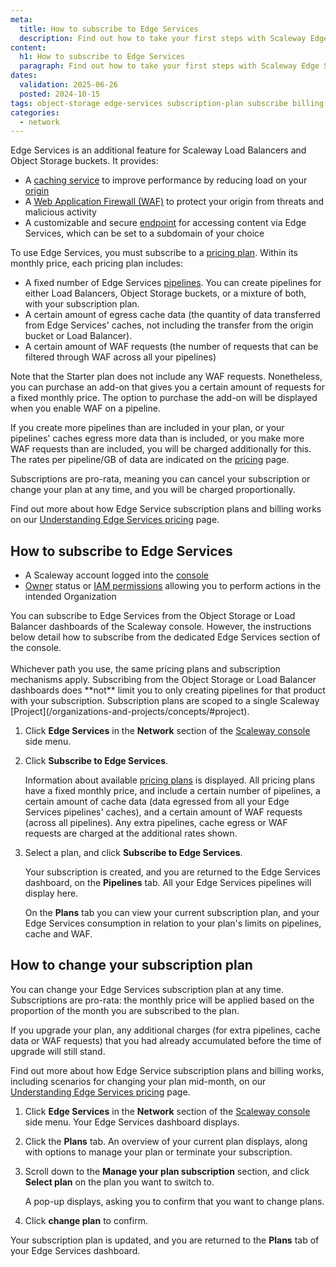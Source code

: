 ```yaml
---
meta:
  title: How to subscribe to Edge Services
  description: Find out how to take your first steps with Scaleway Edge Services by subscribing to a pricing plan. Learn how to choose the best plan for your needs and change your plan at the click of a button.
content:
  h1: How to subscribe to Edge Services
  paragraph: Find out how to take your first steps with Scaleway Edge Services by subscribing to a pricing plan. Learn how to choose the best plan for your needs and change your plan at the click of a button.
dates:
  validation: 2025-06-26
  posted: 2024-10-15
tags: object-storage edge-services subscription-plan subscribe billing pricing
categories:
  - network
---
```



Edge Services is an additional feature for Scaleway Load Balancers and Object Storage buckets. It provides:
- A [caching service](/edge-services/how-to/configure-cache/) to improve performance by reducing load on your [origin](#origin)
- A [Web Application Firewall (WAF)](/edge-services/how-to/configure-waf/) to protect your origin from threats and malicious activity
- A customizable and secure [endpoint](#endpoint) for accessing content via Edge Services, which can be set to a subdomain of your choice

To use Edge Services, you must subscribe to a [pricing plan](https://www.scaleway.com/en/pricing/network/#edge-services). Within its monthly price, each pricing plan includes:

- A fixed number of Edge Services [pipelines](/edge-services/concepts/#pipeline). You can create pipelines for either Load Balancers, Object Storage buckets, or a mixture of both, with your subscription plan.
- A certain amount of egress cache data (the quantity of data transferred from Edge Services' caches, not including the transfer from the origin bucket or Load Balancer).
- A certain amount of WAF requests (the number of requests that can be filtered through WAF across all your pipelines)

<Message type="note">
Note that the Starter plan does not include any WAF requests. Nonetheless, you can purchase an add-on that gives you a certain amount of requests for a fixed monthly price. The option to purchase the add-on will be displayed when you enable WAF on a pipeline.
</Message>

If you create more pipelines than are included in your plan, or your pipelines' caches egress more data than is included, or you make more WAF requests than are included, you will be charged additionally for this. The rates per pipeline/GB of data are indicated on the [pricing](https://www.scaleway.com/en/pricing/network/#edge-services) page.

Subscriptions are pro-rata, meaning you can cancel your subscription or change your plan at any time, and you will be charged proportionally.

Find out more about how Edge Service subscription plans and billing works on our [Understanding Edge Services pricing](/edge-services/reference-content/understanding-pricing/) page.

## How to subscribe to Edge Services

<Requirements />

- A Scaleway account logged into the [console](https://console.scaleway.com)
- [Owner](/iam/concepts/#owner) status or [IAM permissions](/iam/concepts/#permission) allowing you to perform actions in the intended Organization

<Message type="tip">
You can subscribe to Edge Services from the Object Storage or Load Balancer dashboards of the Scaleway console. However, the instructions below detail how to subscribe from the dedicated Edge Services section of the console. <br/><br/>Whichever path you use, the same pricing plans and subscription mechanisms apply. Subscribing from the Object Storage or Load Balancer dashboards does **not** limit you to only creating pipelines for that product with your subscription. Subscription plans are scoped to a single Scaleway [Project](/organizations-and-projects/concepts/#project).
</Message>

1. Click **Edge Services** in the **Network** section of the [Scaleway console](https://console.scaleway.com/) side menu.

2. Click **Subscribe to Edge Services**.

    Information about available [pricing plans](https://www.scaleway.com/en/pricing/network/#edge-services) is displayed. All pricing plans have a fixed monthly price, and include a certain number of pipelines, a certain amount of cache data (data egressed from all your Edge Services pipelines' caches), and a certain amount of WAF requests (across all pipelines). Any extra pipelines, cache egress or WAF requests are charged at the additional rates shown.

3. Select a plan, and click **Subscribe to Edge Services**.

    Your subscription is created, and you are returned to the Edge Services dashboard, on the **Pipelines** tab. All your Edge Services pipelines will display here.

    On the **Plans** tab you can view your current subscription plan, and your Edge Services consumption in relation to your plan's limits on pipelines, cache and WAF.

## How to change your subscription plan

You can change your Edge Services subscription plan at any time. Subscriptions are pro-rata: the monthly price will be applied based on the proportion of the month you are subscribed to the plan. 

If you upgrade your plan, any additional charges (for extra pipelines, cache data or WAF requests) that you had already accumulated before the time of upgrade will still stand.

Find out more about how Edge Service subscription plans and billing works, including scenarios for changing your plan mid-month, on our [Understanding Edge Services pricing](/edge-services/reference-content/understanding-pricing/) page.

1. Click **Edge Services** in the **Network** section of the [Scaleway console](https://console.scaleway.com/) side menu. Your Edge Services dashboard displays.

2. Click the **Plans** tab. An overview of your current plan displays, along with options to manage your plan or terminate your subscription.

3. Scroll down to the **Manage your plan subscription** section, and click **Select plan** on the plan you want to switch to.

    A pop-up displays, asking you to confirm that you want to change plans.

4. Click **change plan** to confirm.

Your subscription plan is updated, and you are returned to the **Plans** tab of your Edge Services dashboard.